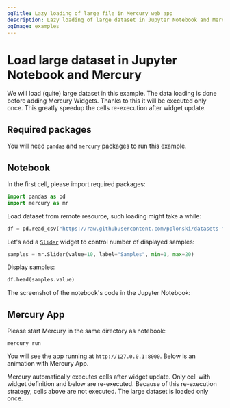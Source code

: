 ```yaml
---
ogTitle: Lazy loading of large file in Mercury web app
description: Lazy loading of large dataset in Jupyter Notebook and Mercury web app
ogImage: examples
---
```




# Load large dataset in Jupyter Notebook and Mercury

We will load (quite) large dataset in this example. The data loading is done before adding Mercury Widgets.
Thanks to this it will be executed only once. This greatly speedup the cells re-execution after widget update.

## Required packages

You will need `pandas` and `mercury` packages to run this example.

## Notebook

In the first cell, please import required packages:

```python
import pandas as pd
import mercury as mr
```

Load dataset from remote resource, such loading might take a while:

```python
df = pd.read_csv("https://raw.githubusercontent.com/pplonski/datasets-for-start/master/adult/data.csv")
```

Let's add a [`Slider`](/docs/input-widgets/slider/) widget to control number of displayed samples:

```python
samples = mr.Slider(value=10, label="Samples", min=1, max=20)
```

Display samples:

```python
df.head(samples.value)
```

The screenshot of the notebook's code in the Jupyter Notebook:

<Screenshot src={notebookPng} alt="Python notebook with code for loading large dataset" />

## Mercury App

Please start Mercury in the same directory as notebook:

```
mercury run
```

You will see the app running at `http://127.0.0.1:8000`. Below is an animation with Mercury App.

<Screenshot src={appGif} alt="Mercury App for loading large dataset" />

Mercury automatically executes cells after widget update. Only cell with widget definition and below are re-executed.
Because of this re-execution strategy, cells above are not executed. The large dataset is loaded only once.
